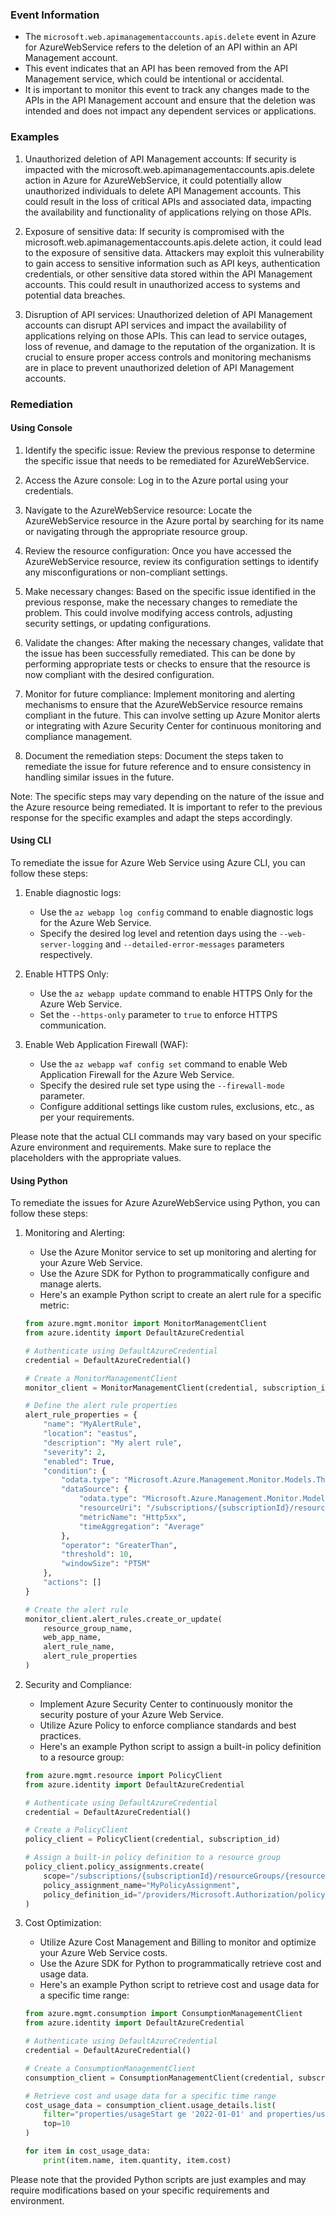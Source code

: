 
### Event Information

- The `microsoft.web.apimanagementaccounts.apis.delete` event in Azure for AzureWebService refers to the deletion of an API within an API Management account.
- This event indicates that an API has been removed from the API Management service, which could be intentional or accidental.
- It is important to monitor this event to track any changes made to the APIs in the API Management account and ensure that the deletion was intended and does not impact any dependent services or applications.


### Examples

1. Unauthorized deletion of API Management accounts: If security is impacted with the microsoft.web.apimanagementaccounts.apis.delete action in Azure for AzureWebService, it could potentially allow unauthorized individuals to delete API Management accounts. This could result in the loss of critical APIs and associated data, impacting the availability and functionality of applications relying on those APIs.

2. Exposure of sensitive data: If security is compromised with the microsoft.web.apimanagementaccounts.apis.delete action, it could lead to the exposure of sensitive data. Attackers may exploit this vulnerability to gain access to sensitive information such as API keys, authentication credentials, or other sensitive data stored within the API Management accounts. This could result in unauthorized access to systems and potential data breaches.

3. Disruption of API services: Unauthorized deletion of API Management accounts can disrupt API services and impact the availability of applications relying on those APIs. This can lead to service outages, loss of revenue, and damage to the reputation of the organization. It is crucial to ensure proper access controls and monitoring mechanisms are in place to prevent unauthorized deletion of API Management accounts.

### Remediation

#### Using Console

1. Identify the specific issue: Review the previous response to determine the specific issue that needs to be remediated for AzureWebService.

2. Access the Azure console: Log in to the Azure portal using your credentials.

3. Navigate to the AzureWebService resource: Locate the AzureWebService resource in the Azure portal by searching for its name or navigating through the appropriate resource group.

4. Review the resource configuration: Once you have accessed the AzureWebService resource, review its configuration settings to identify any misconfigurations or non-compliant settings.

5. Make necessary changes: Based on the specific issue identified in the previous response, make the necessary changes to remediate the problem. This could involve modifying access controls, adjusting security settings, or updating configurations.

6. Validate the changes: After making the necessary changes, validate that the issue has been successfully remediated. This can be done by performing appropriate tests or checks to ensure that the resource is now compliant with the desired configuration.

7. Monitor for future compliance: Implement monitoring and alerting mechanisms to ensure that the AzureWebService resource remains compliant in the future. This can involve setting up Azure Monitor alerts or integrating with Azure Security Center for continuous monitoring and compliance management.

8. Document the remediation steps: Document the steps taken to remediate the issue for future reference and to ensure consistency in handling similar issues in the future.

Note: The specific steps may vary depending on the nature of the issue and the Azure resource being remediated. It is important to refer to the previous response for the specific examples and adapt the steps accordingly.

#### Using CLI

To remediate the issue for Azure Web Service using Azure CLI, you can follow these steps:

1. Enable diagnostic logs:
   - Use the `az webapp log config` command to enable diagnostic logs for the Azure Web Service.
   - Specify the desired log level and retention days using the `--web-server-logging` and `--detailed-error-messages` parameters respectively.

2. Enable HTTPS Only:
   - Use the `az webapp update` command to enable HTTPS Only for the Azure Web Service.
   - Set the `--https-only` parameter to `true` to enforce HTTPS communication.

3. Enable Web Application Firewall (WAF):
   - Use the `az webapp waf config set` command to enable Web Application Firewall for the Azure Web Service.
   - Specify the desired rule set type using the `--firewall-mode` parameter.
   - Configure additional settings like custom rules, exclusions, etc., as per your requirements.

Please note that the actual CLI commands may vary based on your specific Azure environment and requirements. Make sure to replace the placeholders with the appropriate values.

#### Using Python

To remediate the issues for Azure AzureWebService using Python, you can follow these steps:

1. Monitoring and Alerting:
   - Use the Azure Monitor service to set up monitoring and alerting for your Azure Web Service.
   - Use the Azure SDK for Python to programmatically configure and manage alerts.
   - Here's an example Python script to create an alert rule for a specific metric:

   ```python
   from azure.mgmt.monitor import MonitorManagementClient
   from azure.identity import DefaultAzureCredential

   # Authenticate using DefaultAzureCredential
   credential = DefaultAzureCredential()

   # Create a MonitorManagementClient
   monitor_client = MonitorManagementClient(credential, subscription_id)

   # Define the alert rule properties
   alert_rule_properties = {
       "name": "MyAlertRule",
       "location": "eastus",
       "description": "My alert rule",
       "severity": 2,
       "enabled": True,
       "condition": {
           "odata.type": "Microsoft.Azure.Management.Monitor.Models.ThresholdRuleCondition",
           "dataSource": {
               "odata.type": "Microsoft.Azure.Management.Monitor.Models.RuleMetricDataSource",
               "resourceUri": "/subscriptions/{subscriptionId}/resourceGroups/{resourceGroupName}/providers/Microsoft.Web/sites/{webAppName}",
               "metricName": "Http5xx",
               "timeAggregation": "Average"
           },
           "operator": "GreaterThan",
           "threshold": 10,
           "windowSize": "PT5M"
       },
       "actions": []
   }

   # Create the alert rule
   monitor_client.alert_rules.create_or_update(
       resource_group_name,
       web_app_name,
       alert_rule_name,
       alert_rule_properties
   )
   ```

2. Security and Compliance:
   - Implement Azure Security Center to continuously monitor the security posture of your Azure Web Service.
   - Utilize Azure Policy to enforce compliance standards and best practices.
   - Here's an example Python script to assign a built-in policy definition to a resource group:

   ```python
   from azure.mgmt.resource import PolicyClient
   from azure.identity import DefaultAzureCredential

   # Authenticate using DefaultAzureCredential
   credential = DefaultAzureCredential()

   # Create a PolicyClient
   policy_client = PolicyClient(credential, subscription_id)

   # Assign a built-in policy definition to a resource group
   policy_client.policy_assignments.create(
       scope="/subscriptions/{subscriptionId}/resourceGroups/{resourceGroupName}",
       policy_assignment_name="MyPolicyAssignment",
       policy_definition_id="/providers/Microsoft.Authorization/policyDefinitions/{policyDefinitionId}"
   )
   ```

3. Cost Optimization:
   - Utilize Azure Cost Management and Billing to monitor and optimize your Azure Web Service costs.
   - Use the Azure SDK for Python to programmatically retrieve cost and usage data.
   - Here's an example Python script to retrieve cost and usage data for a specific time range:

   ```python
   from azure.mgmt.consumption import ConsumptionManagementClient
   from azure.identity import DefaultAzureCredential

   # Authenticate using DefaultAzureCredential
   credential = DefaultAzureCredential()

   # Create a ConsumptionManagementClient
   consumption_client = ConsumptionManagementClient(credential, subscription_id)

   # Retrieve cost and usage data for a specific time range
   cost_usage_data = consumption_client.usage_details.list(
       filter="properties/usageStart ge '2022-01-01' and properties/usageEnd le '2022-01-31'",
       top=10
   )

   for item in cost_usage_data:
       print(item.name, item.quantity, item.cost)
   ```

Please note that the provided Python scripts are just examples and may require modifications based on your specific requirements and environment.

